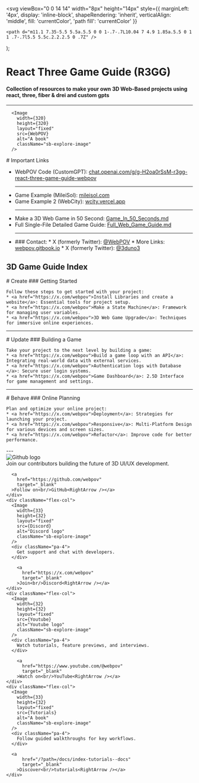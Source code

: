 

  <svg
    viewBox="0 0 14 14"
    width="8px"
    height="14px"
    style={{
      marginLeft: '4px',
      display: 'inline-block',
      shapeRendering: 'inherit',
      verticalAlign: 'middle',
      fill: 'currentColor',
      'path fill': 'currentColor'
    }}
  >
    <path d="m11.1 7.35-5.5 5.5a.5.5 0 0 1-.7-.7L10.04 7 4.9 1.85a.5.5 0 1 1 .7-.7l5.5 5.5c.2.2.2.5 0 .7Z" />
  </svg>
);

<Meta title="React Three Game Guide" />

# React Three Game Guide (R3GG)
#### Collection of resources to make your own 3D Web-Based projects using react, three, fiber & drei and custom gpts
---

      <Image 
        width={320}
        height={320}
        layout="fixed"
        src={WebPOV} 
        alt="A book" 
        className="sb-explore-image"
      />

<div className="pb-100">
  <div>
    # Important Links
  </div>
  <div>
    <ul>
      <li> 
        WebPOV Code (CustomGPT):
        <a href="https://chat.openai.com/g/g-H2oa0rSsM-r3gg-react-three-game-guide-webpov">chat.openai.com/g/g-H2oa0rSsM-r3gg-react-three-game-guide-webpov</a>
      </li> 
      <hr />
      <li> 
        Game Example (MileiSol): <a href="https://mileisol.com/">mileisol.com</a>
      </li> 
      <li> 
        Game Example 2 (WebCity): <a href="https://wcity.vercel.app/">wcity.vercel.app</a>
      </li> 
      <hr />
      <li> 
        Make a 3D Web Game in 50 Second: <a href="/?path=/docs/index-full-guide--docs">Game_In_50_Seconds.md</a>
      </li> 
      <li> 
        Full Single-File Detailed Game Guide: <a href="/?path=/docs/index-full-guide--docs">Full_Web_Game_Guide.md</a>
      </li> 
      <hr />
      <li> 
        ### Contact:
        * X (formerly Twitter): <a href="https://x.com/webpov">@WebPOV</a>
        * More Links: <a href="https://webpov.gitbook.io/pov/about/contact">webpov.gitbook.io</a>
        * X (formerly Twitter): <a href="https://x.com/3duno3">@3duno3</a>
      </li> 
    </ul>
  </div>
</div>



## 3D Game Guide Index
<div>
  <div>
    # Create
    ### Getting Started

    Follow these steps to get started with your project:
    * <a href="https://x.com/webpov">Install Libraries and create a website</a>: Essential tools for project setup.
    * <a href="https://x.com/webpov">Make a State Machine</a>: Framework for managing user variables.
    * <a href="https://x.com/webpov">3D Web Game Upgrade</a>: Techniques for immersive online experiences.
  </div>
</div>

---

<div>
  <div>
    # Update
    ### Building a Game

    Take your project to the next level by building a game:
    * <a href="https://x.com/webpov">Build a game loop with an API</a>: Integrating real-world data with external services.
    * <a href="https://x.com/webpov">Authentication logs with Database </a>: Secure user login systems.
    * <a href="https://x.com/webpov">Game Dashboard</a>: 2.5D Interface for game management and settings.

  </div>
</div>

---

<div>
  <div>
    # Behave
    ### Online Planning

    Plan and optimize your online project:
    * <a href="https://x.com/webpov">Deployment</a>: Strategies for launching your project.
    * <a href="https://x.com/webpov">Responsive</a>: Multi-Platform Design for various devices and screen sizes.
    * <a href="https://x.com/webpov">Refactor</a>: Improve code for better performance.

  </div>
</div>


<div className="pt-100"></div>
---
<div className="flex">
  <div  className="flex-col">
      <Image 
        width={32}
        height={32}
        layout="fixed"
        src={Github} 
        alt="Github logo" 
        className="sb-explore-image"
      />
      <div className="pa-4">
      Join our contributors building the future of 3D UI/UX development.
      </div>

      <a
        href="https://github.com/webpov"
        target="_blank"
      >Follow on<br/>GitHub<RightArrow /></a>
    </div>
    <div className="flex-col">
      <Image 
        width={33}
        height={32}
        layout="fixed"
        src={Discord} 
        alt="Discord logo" 
        className="sb-explore-image"
      />
      <div className="pa-4">
        Get support and chat with developers.
      </div>

        <a
          href="https://x.com/webpov"
          target="_blank"
        >Join<br/>Discord<RightArrow /></a>
    </div>
    <div className="flex-col">
      <Image 
        width={32}
        height={32}
        layout="fixed"
        src={Youtube} 
        alt="Youtube logo" 
        className="sb-explore-image"
      />
      <div className="pa-4">
        Watch tutorials, feature previews, and interviews.
      </div>

        <a
          href="https://www.youtube.com/@webpov"
          target="_blank"
        >Watch on<br/>YouTube<RightArrow /></a>
    </div>
    <div className="flex-col">
      <Image 
        width={33}
        height={32}
        layout="fixed"
        src={Tutorials} 
        alt="A book" 
        className="sb-explore-image"
      />
      <div className="pa-4">
        Follow guided walkthroughs for key workflows.
      </div>

      <a
          href="/?path=/docs/index-tutorials--docs"
          target="_blank"
        >Discover<br/>tutorials<RightArrow /></a>
    </div>
</div>
